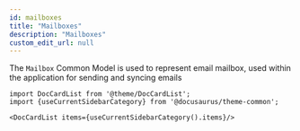 ```yaml
---
id: mailboxes
title: "Mailboxes"
description: "Mailboxes"
custom_edit_url: null
---
```




The `Mailbox` Common Model is used to represent email mailbox, used within the application for sending and syncing emails



```mdx-code-block
import DocCardList from '@theme/DocCardList';
import {useCurrentSidebarCategory} from '@docusaurus/theme-common';

<DocCardList items={useCurrentSidebarCategory().items}/>
```
      